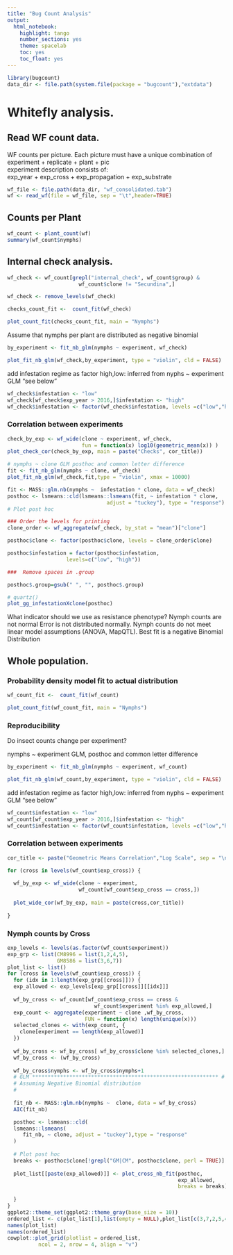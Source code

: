 ```yaml
---
title: "Bug Count Analysis"
output:
  html_notebook:
    highlight: tango
    number_sections: yes
    theme: spacelab
    toc: yes
    toc_float: yes
---
```


```r
library(bugcount)
data_dir <- file.path(system.file(package = "bugcount"),"extdata")

```

# Whitefly analysis.
## Read WF count data. 
WF counts per picture. Each picture must have a unique combination of  
experiment + replicate + plant + pic  
experiment description consists of:  
exp_year + exp_cross + exp_propagation + exp_substrate  
```r
wf_file <- file.path(data_dir, "wf_consolidated.tab")
wf <- read_wf(file = wf_file, sep = "\t",header=TRUE)
```
## Counts per Plant  

```r

wf_count <- plant_count(wf)
summary(wf_count$nymphs)

```

## Internal check analysis.

```r
wf_check <- wf_count[grepl("internal_check", wf_count$group) &
                       wf_count$clone != "Secundina",]

wf_check <- remove_levels(wf_check)

checks_count_fit <-  count_fit(wf_check)

plot_count_fit(checks_count_fit, main = "Nymphs")
```

Assume that nymphs per plant are distributed as negative binomial

```r
by_experiment <- fit_nb_glm(nymphs ~ experiment, wf_check)

plot_fit_nb_glm(wf_check,by_experiment, type = "violin", cld = FALSE)
```
add infestation regime as factor 
high,low: inferred from nyphs ~ experiment GLM "see below"

```r
wf_check$infestation <- "low"
wf_check[wf_check$exp_year > 2016,]$infestation <- "high"
wf_check$infestation <- factor(wf_check$infestation, levels =c("low","high"))
```


### Correlation  between experiments

```r
check_by_exp <- wf_wide(clone ~ experiment, wf_check, 
                        fun = function(x) log10(geometric_mean(x)) )
plot_check_cor(check_by_exp, main = paste("Checks", cor_title))
```



```r
# nymphs ~ clone GLM posthoc and common letter difference
fit <- fit_nb_glm(nymphs ~ clone, wf_check)
plot_fit_nb_glm(wf_check,fit,type = "violin", xmax = 10000)
```

```r
fit <- MASS::glm.nb(nymphs ~  infestation * clone, data = wf_check)
posthoc <- lsmeans::cld(lsmeans::lsmeans(fit, ~ infestation * clone,
                                adjust = "tuckey"), type = "response")
# Plot post hoc

### Order the levels for printing
clone_order <- wf_aggregate(wf_check, by_stat = "mean")["clone"]

posthoc$clone <- factor(posthoc$clone, levels = clone_order$clone)

posthoc$infestation = factor(posthoc$infestation,
                   levels=c("low", "high"))

###  Remove spaces in .group  

posthoc$.group=gsub(" ", "", posthoc$.group)

# quartz()
plot_gg_infestationXclone(posthoc)
```


What indicator should we use as resistance phenotype?
Nymph counts are not normal 
Error is not distributed normally.
Nymph counts do not meet linear model assumptions (ANOVA, MapQTL).
Best fit is a negative Binomial Distribution

## Whole population.

### Probability density model fit to actual distribution
```r
wf_count_fit <-  count_fit(wf_count)

plot_count_fit(wf_count_fit, main = "Nymphs")
```

### Reproducibility 

Do insect counts change per experiment?

nymphs ~ experiment GLM, posthoc and common letter difference 

```r
by_experiment <- fit_nb_glm(nymphs ~ experiment, wf_count)

plot_fit_nb_glm(wf_count,by_experiment, type = "violin", cld = FALSE)
```
add infestation regime as factor 
high,low: inferred from nyphs ~ experiment GLM "see below"

```r
wf_count$infestation <- "low"
wf_count[wf_count$exp_year > 2016,]$infestation <- "high"
wf_count$infestation <- factor(wf_count$infestation, levels =c("low","high"))
```
### Correlation  between experiments 

```r

cor_title <- paste("Geometric Means Correlation","Log Scale", sep = "\n")

for (cross in levels(wf_count$exp_cross)) {
  
  wf_by_exp <- wf_wide(clone ~ experiment,
                       wf_count[wf_count$exp_cross == cross,])
  
  plot_wide_cor(wf_by_exp, main = paste(cross,cor_title))
  
}
```



### Nymph counts by Cross 
```r
exp_levels <- levels(as.factor(wf_count$experiment))
exp_grp <- list(CM8996 = list(1,2,4,5),
                GM8586 = list(3,6,7))
plot_list <- list()
for (cross in levels(wf_count$exp_cross)) {
  for (idx in 1:length(exp_grp[[cross]])) {
  exp_allowed <- exp_levels[exp_grp[[cross]][[idx]]]
  
  wf_by_cross <- wf_count[wf_count$exp_cross == cross &
                            wf_count$experiment %in% exp_allowed,]
  exp_count <- aggregate(experiment ~ clone ,wf_by_cross,
                         FUN = function(x) length(unique(x)))
  selected_clones <- with(exp_count, {
    clone[experiment == length(exp_allowed)]
  })
  
  wf_by_cross <- wf_by_cross[ wf_by_cross$clone %in% selected_clones,]
  wf_by_cross <- (wf_by_cross)
  
  wf_by_cross$nymphs <- wf_by_cross$nymphs+1
  # GLM ************************************************************ #
  # Assuming Negative Binomial distribution
  #
  
  fit_nb <- MASS::glm.nb(nymphs ~  clone, data = wf_by_cross)
  AIC(fit_nb)

  posthoc <- lsmeans::cld(
  lsmeans::lsmeans(
     fit_nb, ~ clone, adjust = "tuckey"),type = "response"
  )
  
  # Plot post hoc
  breaks <- posthoc$clone[!grepl("GM|CM", posthoc$clone, perl = TRUE)]
  
  plot_list[[paste(exp_allowed)]] <- plot_cross_nb_fit(posthoc,
                                                       exp_allowed,
                                                       breaks = breaks)
  
  }
}
ggplot2::theme_set(ggplot2::theme_gray(base_size = 10))
ordered_list <- c(plot_list[1],list(empty = NULL),plot_list[c(3,7,2,5,4,6)])
names(plot_list)
names(ordered_list)
cowplot::plot_grid(plotlist = ordered_list,
          ncol = 2, nrow = 4, align = "v")

```
